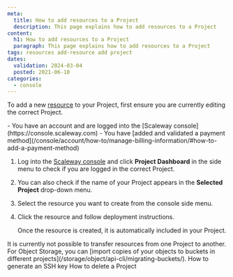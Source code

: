 ```yaml
---
meta:
  title: How to add resources to a Project
  description: This page explains how to add resources to a Project
content:
  h1: How to add resources to a Project
  paragraph: This page explains how to add resources to a Project
tags: resources add-resource add project
dates:
  validation: 2024-03-04
  posted: 2021-06-10
categories:
  - console
---
```


To add a new [resource](/identity-and-access-management/iam/concepts/#resource) to your Project, first ensure you are currently editing the correct Project.

<Macro id="iam-requirements" />

<Message type="requirement">
  - You have an account and are logged into the [Scaleway console](https://console.scaleway.com)
  - You have [added and validated a payment method](/console/account/how-to/manage-billing-information/#how-to-add-a-payment-method)
</Message>

1. Log into the [Scaleway console](https://console.scaleway.com) and click **Project Dashboard** in the side menu to check if you are logged in the correct Project.
2. You can also check if the name of your Project appears in the **Selected Project** drop-down menu.
    <Lightbox src="scaleway-selected-project.webp" alt="" />
3. Select the resource you want to create from the console side menu.
4. Click the resource and follow deployment instructions.

    Once the resource is created, it is automatically included in your Project.

<Message type="note">
  It is currently not possible to transfer resources from one Project to another. For Object Storage, you can [import copies of your objects to buckets in different projects](/storage/object/api-cli/migrating-buckets/).
</Message>


<Navigation title="See also">
  <PreviousButton to="/console/organizations-and-projects/how-to/create-ssh-key/">How to generate an SSH key</PreviousButton>
  <NextButton to="/console/organizations-and-projects/how-to/delete-a-project/">How to delete a Project</NextButton>
</Navigation>
